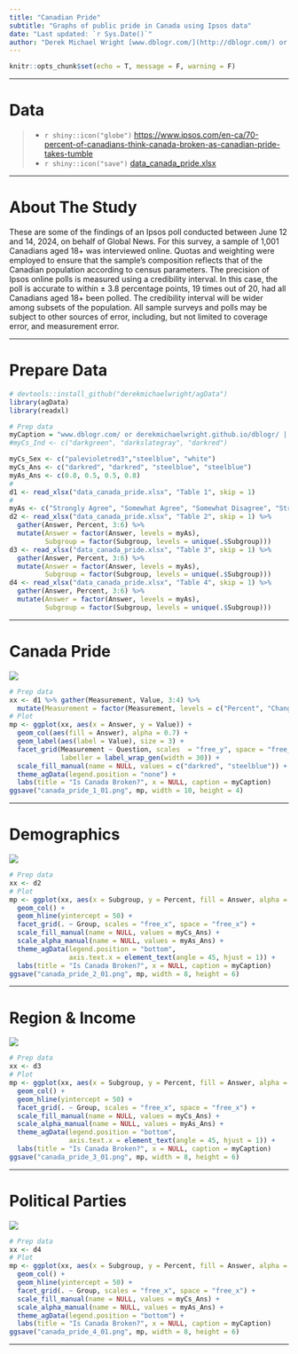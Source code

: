```yaml
---
title: "Canadian Pride"
subtitle: "Graphs of public pride in Canada using Ipsos data"
date: "Last updated: `r Sys.Date()`"
author: "Derek Michael Wright [www.dblogr.com/](http://dblogr.com/) or [derekmichaelwright.github.io/dblogr](https://derekmichaelwright.github.io/dblogr/) <derek.wright@usask.ca>"
---
```


```r
knitr::opts_chunk$set(echo = T, message = F, warning = F)
```

---

# Data

> - `r shiny::icon("globe")` [https://www.ipsos.com/en-ca/70-percent-of-canadians-think-canada-broken-as-canadian-pride-takes-tumble](https://www.ipsos.com/en-ca/70-percent-of-canadians-think-canada-broken-as-canadian-pride-takes-tumble){target="_blank"}
> - `r shiny::icon("save")` [data_canada_pride.xlsx](data_canada_pride.xlsx)

---

# About The Study

These are some of the findings of an Ipsos poll conducted between June 12 and 14, 2024, on behalf of Global News. For this survey, a sample of 1,001 Canadians aged 18+ was interviewed online. Quotas and weighting were employed to ensure that the sample’s composition reflects that of the Canadian population according to census parameters. The precision of Ipsos online polls is measured using a credibility interval. In this case, the poll is accurate to within ± 3.8 percentage points, 19 times out of 20, had all Canadians aged 18+ been polled. The credibility interval will be wider among subsets of the population. All sample surveys and polls may be subject to other sources of error, including, but not limited to coverage error, and measurement error.

---

# Prepare Data

```r
# devtools::install_github("derekmichaelwright/agData")
library(agData)
library(readxl)
```

```r
# Prep data
myCaption = "www.dblogr.com/ or derekmichaelwright.github.io/dblogr/ | Data: Ipsos"
#myCs_Ind <- c("darkgreen", "darkslategray", "darkred")

myCs_Sex <- c("palevioletred3","steelblue", "white")
myCs_Ans <- c("darkred", "darkred", "steelblue", "steelblue")
myAs_Ans <- c(0.8, 0.5, 0.5, 0.8)
#
d1 <- read_xlsx("data_canada_pride.xlsx", "Table 1", skip = 1)
#
myAs <- c("Strongly Agree", "Somewhat Agree", "Somewhat Disagree", "Strongly Disagree")
d2 <- read_xlsx("data_canada_pride.xlsx", "Table 2", skip = 1) %>%
  gather(Answer, Percent, 3:6) %>%
  mutate(Answer = factor(Answer, levels = myAs),
         Subgroup = factor(Subgroup, levels = unique(.$Subgroup)))
d3 <- read_xlsx("data_canada_pride.xlsx", "Table 3", skip = 1) %>%
  gather(Answer, Percent, 3:6) %>%
  mutate(Answer = factor(Answer, levels = myAs),
         Subgroup = factor(Subgroup, levels = unique(.$Subgroup)))
d4 <- read_xlsx("data_canada_pride.xlsx", "Table 4", skip = 1) %>%
  gather(Answer, Percent, 3:6) %>%
  mutate(Answer = factor(Answer, levels = myAs),
         Subgroup = factor(Subgroup, levels = unique(.$Subgroup)))
```

---

# Canada Pride

![](canada_pride_1_01.png)

```r
# Prep data
xx <- d1 %>% gather(Measurement, Value, 3:4) %>%
  mutate(Measurement = factor(Measurement, levels = c("Percent", "Change")))
# Plot
mp <- ggplot(xx, aes(x = Answer, y = Value)) +
  geom_col(aes(fill = Answer), alpha = 0.7) +
  geom_label(aes(label = Value), size = 3) +
  facet_grid(Measurement ~ Question, scales  = "free_y", space = "free_y",
             labeller = label_wrap_gen(width = 30)) +
  scale_fill_manual(name = NULL, values = c("darkred", "steelblue")) +
  theme_agData(legend.position = "none") +
  labs(title = "Is Canada Broken?", x = NULL, caption = myCaption)
ggsave("canada_pride_1_01.png", mp, width = 10, height = 4)
```

---

# Demographics

![](canada_pride_2_01.png)

```r
# Prep data
xx <- d2
# Plot
mp <- ggplot(xx, aes(x = Subgroup, y = Percent, fill = Answer, alpha = Answer)) +
  geom_col() +
  geom_hline(yintercept = 50) +
  facet_grid(. ~ Group, scales = "free_x", space = "free_x") +
  scale_fill_manual(name = NULL, values = myCs_Ans) +
  scale_alpha_manual(name = NULL, values = myAs_Ans) +
  theme_agData(legend.position = "bottom",
               axis.text.x = element_text(angle = 45, hjust = 1)) +
  labs(title = "Is Canada Broken?", x = NULL, caption = myCaption)
ggsave("canada_pride_2_01.png", mp, width = 8, height = 6)
```

---

# Region & Income

![](canada_pride_3_01.png)

```r
# Prep data
xx <- d3
# Plot
mp <- ggplot(xx, aes(x = Subgroup, y = Percent, fill = Answer, alpha = Answer)) +
  geom_col() +
  geom_hline(yintercept = 50) +
  facet_grid(. ~ Group, scales = "free_x", space = "free_x") +
  scale_fill_manual(name = NULL, values = myCs_Ans) +
  scale_alpha_manual(name = NULL, values = myAs_Ans) +
  theme_agData(legend.position = "bottom",
               axis.text.x = element_text(angle = 45, hjust = 1)) +
  labs(title = "Is Canada Broken?", x = NULL, caption = myCaption)
ggsave("canada_pride_3_01.png", mp, width = 8, height = 6)
```

---

# Political Parties

![](canada_pride_4_01.png)

```r
# Prep data
xx <- d4
# Plot
mp <- ggplot(xx, aes(x = Subgroup, y = Percent, fill = Answer, alpha = Answer)) +
  geom_col() +
  geom_hline(yintercept = 50) +
  facet_grid(. ~ Group, scales = "free_x", space = "free_x") +
  scale_fill_manual(name = NULL, values = myCs_Ans) +
  scale_alpha_manual(name = NULL, values = myAs_Ans) +
  theme_agData(legend.position = "bottom") +
  labs(title = "Is Canada Broken?", x = NULL, caption = myCaption)
ggsave("canada_pride_4_01.png", mp, width = 8, height = 6)
```

---
